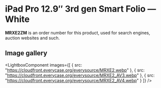 
# iPad Pro 12.9″ 3rd gen Smart Folio — White

<Callout type='info' emoji='👉🏻'>**MRXE2ZM** is an order number for this product, used for search engines, auction websites and such.</Callout>

## Image gallery

<LightboxComponent
    images={[
      {
        src: "https://cloudfront.everycase.org/everysource/MRXE2.webp"
      },
      {
        src: "https://cloudfront.everycase.org/everysource/MRXE2_AV3.webp"
      },
      {
        src: "https://cloudfront.everycase.org/everysource/MRXE2_AV4.webp"
      }
    ]}
  />
